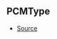 ## PCMType



- [Source](https://github.com/Androz2091/discord-player/blob/827d536/packages/equalizer/src/utils/PCMTransformer.ts#L3)
